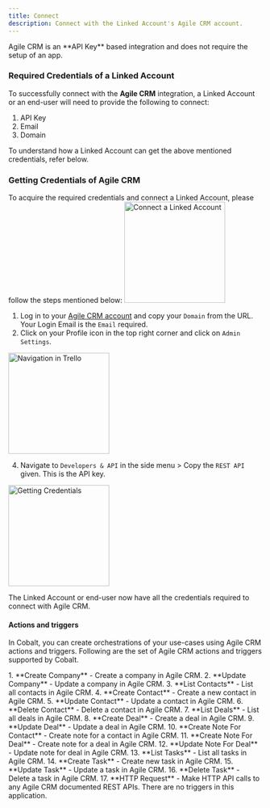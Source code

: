 ```yaml
---
title: Connect
description: Connect with the Linked Account's Agile CRM account.
---
```

<Note>
Agile CRM is an **API Key** based integration and does not require the setup of an app.
</Note>

### Required Credentials of a Linked Account

To successfully connect with the **Agile CRM** integration, a Linked Account or an end-user will need to provide the following to connect:

1. API Key
2. Email
3. Domain

<Info>
To understand how a Linked Account can get the above mentioned credentials, refer below.
</Info>


### Getting Credentials of Agile CRM

To acquire the required credentials and connect a Linked Account, please follow the steps mentioned below:
<img height="200" src="/images/Agilecrm/agile_config.png" alt="Connect a Linked Account"/>

1. Log in to your [Agile CRM account](https://my.agilecrm.com/enter-domain?to=login) and copy your `Domain` from the URL. Your Login Email is the `Email` required.
2. Click on your Profile icon in the top right corner and click on `Admin Settings`.
<img height="200" src="/images/Agilecrm/agile_navigation.png" alt="Navigation in Trello"/>

4. Navigate to `Developers & API` in the side menu > Copy the `REST API` given. This is the API key.
<img height="200" src="/images/Agilecrm/agile_credentials.png" alt="Getting Credentials"/>

The Linked Account or end-user now have all the credentials required to connect with Agile CRM.

#### Actions and triggers
In Cobalt, you can create orchestrations of your use-cases using Agile CRM actions and triggers. Following are the set of Agile CRM actions and triggers
supported by Cobalt.

<Tabs>
  <Tab title="Actions">
  <AccordionGroup>
  <Accordion title="Company">
     1. **Create Company** - Create a company in Agile CRM.
     2. **Update Company** - Update a company in Agile CRM.
    </Accordion>
    <Accordion title="Contacts">
     3. **List Contacts** - List all contacts in Agile CRM.
     4. **Create Contact** - Create a new contact in Agile CRM.
     5. **Update Contact** - Update a contact in Agile CRM.
     6. **Delete Contact** - Delete a contact in Agile CRM.
     </Accordion>
    <Accordion title="Deals">
     7. **List Deals** - List all deals in Agile CRM.
     8. **Create Deal** - Create a deal in Agile CRM.
     9. **Update Deal** - Update a deal in Agile CRM.
     </Accordion>
    <Accordion title="Notes">
     10. **Create Note For Contact** - Create note for a contact in Agile CRM.
     11. **Create Note For Deal** - Create note for a deal in Agile CRM.  
     12. **Update Note For Deal** - Update note for deal in Agile CRM.
     </Accordion>
    <Accordion title="Tasks">
     13. **List Tasks** - List all tasks in Agile CRM.
     14. **Create Task** - Create new task in Agile CRM.
     15. **Update Task** - Update a task in Agile CRM.
     16. **Delete Task** - Delete a task in Agile CRM.
     </Accordion>
    <Accordion title="Others">
     17. **HTTP Request** - Make HTTP API calls to any Agile CRM documented REST APIs.

  </Accordion>
  </AccordionGroup>
  </Tab>

  <Tab title="Triggers">
    There are no triggers in this application.
  </Tab>
</Tabs>